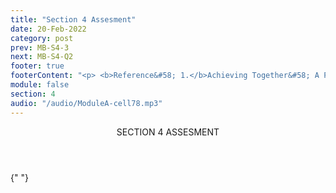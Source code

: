 ```yaml
---
title: "Section 4 Assesment"
date: 20-Feb-2022
category: post
prev: MB-S4-3
next: MB-S4-Q2
footer: true
footerContent: "<p> <b>Reference&#58; 1.</b>Achieving Together&#58; A Plan to End the HIV Epidemic in Texas. A Status-Neutral Approach&#58; Achieving Together to End the HIV Epidemic. June 18, 2020. Accessed May 19, 2022. https://achievingtogethertx.org/wp-content/uploads/2020/11/Status-Neutral-White-Paper_06182020.pdf</p>"
module: false
section: 4
audio: "/audio/ModuleA-cell78.mp3"
---
```


<Header>
  SECTION 4<span className="text-red"> ASSESMENT</span>
</Header>

{" "}

<Quiz
  title="Even if someone tests negative for HIV, they can still enter into the HIV care continuum."
  options="True
  False"
  answer="0"
  response="Even if someone tests negative for HIV, they can still discuss preventive care with their healthcare provider<sup>1</sup>"
/>
